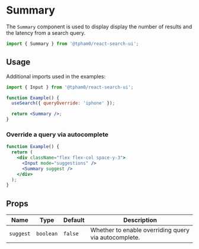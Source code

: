 
<SEO
  title="Summary"
  scope="Search UI"
  description="Summary is a component used to display display the number of results and the latency from a search query."
/>

# Summary

The `Summary` component is used to display display the number of results and the latency from a search query.

```js
import { Summary } from '@tpham0/react-search-ui';
```

## Usage

Additional imports used in the examples:

```js
import { Input } from '@tpham0/react-search-ui';
```

```jsx
function Example() {
  useSearch({ queryOverride: 'iphone' });

  return <Summary />;
}
```

### Override a query via autocomplete

```jsx
function Example() {
  return (
    <div className="flex flex-col space-y-3">
      <Input mode="suggestions" />
      <Summary suggest />
    </div>
  );
}
```

## Props

| Name      | Type      | Default | Description                                          |
| --------- | --------- | ------- | ---------------------------------------------------- |
| `suggest` | `boolean` | `false` | Whether to enable overriding query via autocomplete. |
